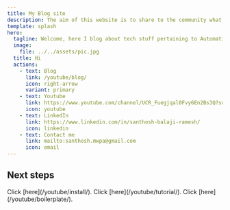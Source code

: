 ```yaml
---
title: My Blog site
description: The aim of this website is to share to the community what I have learned during the past years
template: splash
hero:
  tagline: Welcome, here I blog about tech stuff pertaining to Automation and IT fields. This site serves as a companion website of my youtube channel
  image:
    file: ../../assets/pic.jpg
  title: Hi
  actions:
    - text: Blog
      link: /youtube/blog/
      icon: right-arrow
      variant: primary
    - text: Youtube
      link: https://www.youtube.com/channel/UCR_Fuegjqal0Fvy6En2Bs3Q?sub_confirmation=1
      icon: youtube
    - text: LinkedIn
      link: https://www.linkedin.com/in/santhosh-balaji-ramesh/
      icon: linkedin
    - text: Contact me
      link: mailto:santhosh.mwpa@gmail.com
      icon: email
---
```



## Next steps

<CardGrid>
	<Card title="Installations" icon="setting" >
		Click [here](/youtube/install/).
	</Card>
  <Card title="Tutorials" icon="rocket" >
		Click [here](/youtube/tutorial/).
	</Card>
  <Card title="Boilerplates" icon="document" >
		Click [here](/youtube/boilerplate/).
	</Card>
</CardGrid>
